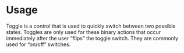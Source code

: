 <Meta title="Components/Form > Toggle/Usage"/>

# Usage

Toggle is a control that is used to quickly switch between two possible states. Toggles are only used for these binary actions that occur immediately after the user “flips” the toggle switch. They are commonly used for “on/off” switches.
